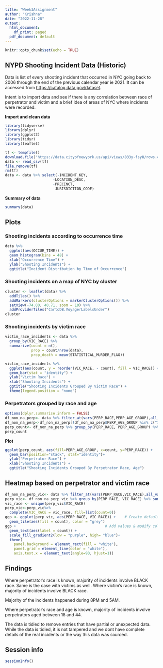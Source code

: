 ```yaml
---
title: "Week3Assignment"
author: "Krishna"
date: "2022-11-28"
output:
  html_document:
    df_print: paged
  pdf_document: default
---
```


```r
knitr::opts_chunk$set(echo = TRUE)
```

## NYPD Shooting Incident Data (Historic)

Data is list of every shooting incident that occurred in NYC going back to 2006 through the end of the previous calendar year ie 2021. It can be accessed from <https://catalog.data.gov/dataset>.

Intent is to import data and see if there is any correlation between race of perpetrator and victim and a brief idea of areas of NYC where incidents were recorded.

**Import and clean data**
```r
library(tidyverse)
library(dplyr)
library(ggplot2)
library(tidyr)
library(leaflet)

tf <- tempfile()
download.file("https://data.cityofnewyork.us/api/views/833y-fsy8/rows.csv?accessType=DOWNLOAD", tf)
data <- read_csv(tf)
file.remove(tf)
rm(tf)
data <- data %>% select(-INCIDENT_KEY,
                      -LOCATION_DESC,
                      -PRECINCT,
                      -JURISDICTION_CODE)

```

**Summary of data**
```r
summary(data)
```

## Plots

### Shooting incidents according to occurrence time

```r

data %>% 
  ggplot(aes(OCCUR_TIME)) + 
  geom_histogram(bins = 48) + 
  xlab("Occurrence Time") +
  ylab("Shooting Incidents") +
  ggtitle("Incident Distribution by Time of Occurrence")
```

### Shooting incidents on a map of NYC by cluster

```r
cluster <- leaflet(data) %>%
  addTiles() %>%
  addMarkers(clusterOptions = markerClusterOptions()) %>%
  setView(-74.00, 40.71, zoom = 10) %>%
  addProviderTiles("CartoDB.VoyagerLabelsUnder")
cluster
```

### Shooting incidents by victim race

```r
victim_race_incidents <- data %>%
  group_by(VIC_RACE) %>%
  summarize(count = n(), 
            prop = count/nrow(data),
            prop_death = mean(STATISTICAL_MURDER_FLAG))

victim_race_incidents %>% 
  ggplot(aes(count, y = reorder(VIC_RACE, - count), fill = VIC_RACE)) +
  geom_bar(stat = "identity") +
  ylab("Victim Race") +
  xlab("Shooting Incidents") +
  ggtitle("Shooting Incidents Grouped By Victim Race") +
  theme(legend.position = "none")
```

### Perpetrators grouped by race and age
```r
options(dplyr.summarise.inform = FALSE)
df_non_na_perp<- data %>% filter_at(vars(PERP_RACE,PERP_AGE_GROUP),all_vars(!is.na(.)))
df_non_na_perp<-df_non_na_perp[!df_non_na_perp$PERP_AGE_GROUP %in% c("1020", "940", "224", "UNKNOWN"), ]
perp_count<- df_non_na_perp %>% group_by(PERP_RACE, PERP_AGE_GROUP) %>% summarise(count = n())
perp_count
```

**Plot**

```r
ggplot(perp_count, aes(fill=PERP_AGE_GROUP, x=count, y=PERP_RACE)) + 
  geom_bar(position="stack", stat="identity")+
  ylab("Perpetrator Race") +
  xlab("Shooting Incidents") +
  ggtitle("Shooting Incidents Grouped By Perpetrator Race, Age")

```


## Heatmap based on perpetrator and victim race

```r
df_non_na_perp_vic<- data %>% filter_at(vars(PERP_RACE,VIC_RACE),all_vars(!is.na(.)))
perp_vic<- df_non_na_perp_vic %>% group_by(PERP_RACE, VIC_RACE) %>% summarise(count = n())
vic_race <- unique(perp_vic$VIC_RACE)
perp_vic<-perp_vic%>%
  complete(VIC_RACE = vic_race, fill=list(count=0))
ggp <- ggplot(perp_vic, aes(PERP_RACE, VIC_RACE)) +    # Create default ggplot2 heatmap
  geom_tile(aes(fill = count), color = "grey")
ggp +                                         # Add values & modify color
  geom_text(aes(label = count)) +
  scale_fill_gradient2(low = "purple", high= "blue")+
  theme(
    panel.background = element_rect(fill = "white"),
    panel.grid = element_line(color = "white"),
    axis.text.x = element_text(angle=90, hjust=1))
```


## Findings

Where perpetrator's race is known, majority of incidents involve BLACK race.  Same is the case with victims as well.  Where victim's race is known, majority of incidents involve BLACK race.

Majority of the incidents happened during 8PM and 5AM.

Where perpetrator's race and age is known, majority of incidents involve perpetrators aged between 18 and 44.

The data is tidied to remove entries that have partial or unexpected data.  While the data is tidied, it is not tampered and we dont have complete details of the real incidents or the way this data was sourced.

## Session info
```r
sessionInfo()
```